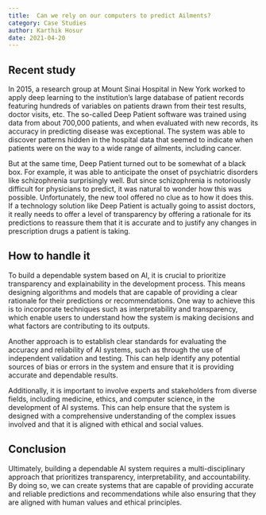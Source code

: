 ---
title:  Can we rely on our computers to predict Ailments?
category: Case Studies
author: Karthik Hosur
date: 2021-04-20
---
## Recent study

In 2015, a research group at Mount Sinai Hospital in New York worked to apply deep learning to the institution’s large database of patient records featuring hundreds of variables on patients drawn from their test results, doctor visits, etc. The so-called Deep Patient software was trained using data from about 700,000 patients, and when evaluated with new records, its accuracy in predicting disease was exceptional. The system was able to discover patterns hidden in the hospital data that seemed to indicate when patients were on the way to a wide range of ailments, including cancer.

But at the same time, Deep Patient turned out to be somewhat of a black box. For example, it was able to anticipate the onset of psychiatric disorders like schizophrenia surprisingly well. But since schizophrenia is notoriously difficult for physicians to predict, it was natural to wonder how this was possible. Unfortunately, the new tool offered no clue as to how it does this. If a technology solution like Deep Patient is actually going to assist doctors, it really needs to offer a level of transparency by offering a rationale for its predictions to reassure them that it is accurate and to justify any changes in prescription drugs a patient is taking.

## How to handle it

To build a dependable system based on AI, it is crucial to prioritize transparency and explainability in the development process. This means designing algorithms and models that are capable of providing a clear rationale for their predictions or recommendations. One way to achieve this is to incorporate techniques such as interpretability and transparency, which enable users to understand how the system is making decisions and what factors are contributing to its outputs.

Another approach is to establish clear standards for evaluating the accuracy and reliability of AI systems, such as through the use of independent validation and testing. This can help identify any potential sources of bias or errors in the system and ensure that it is providing accurate and dependable results.

Additionally, it is important to involve experts and stakeholders from diverse fields, including medicine, ethics, and computer science, in the development of AI systems. This can help ensure that the system is designed with a comprehensive understanding of the complex issues involved and that it is aligned with ethical and social values.

## Conclusion

Ultimately, building a dependable AI system requires a multi-disciplinary approach that prioritizes transparency, interpretability, and accountability. By doing so, we can create systems that are capable of providing accurate and reliable predictions and recommendations while also ensuring that they are aligned with human values and ethical principles.


